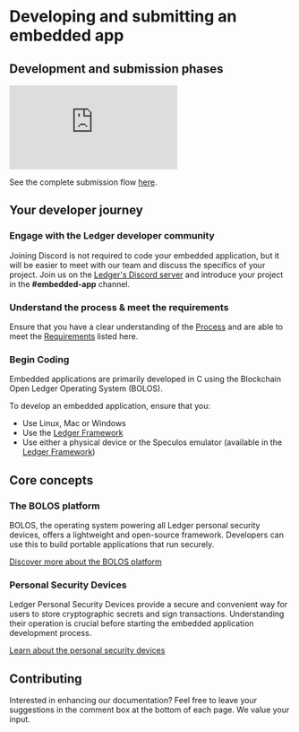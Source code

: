 
# Developing and submitting an embedded app

## Development and submission phases

<div style={{width: "100%"}} className="center">
  <div style={{position: "relative", paddingBottom: "56.25%", paddingTop: 0, height: 0}}>
    <iframe title="Live App Structure" frameBorder="0" style={{position: "absolute", top: 0, left: 0, width: "100%", height: "100%"}} src="https://view.genial.ly/65521d0b3f30120011106193" type="text/html" allowscriptaccess="always" allowFullScreen={true} scrolling="yes" allownetworking="all"></iframe> 
  </div> 
</div>


See the complete submission flow [here](./getting-started/release-flow).

## Your developer journey

### Engage with the Ledger developer community

Joining Discord is not required to code your embedded application, but it will be easier to meet with our team and discuss the specifics of your project. Join us on the [Ledger's Discord server](https://developers.ledger.com/discord/) and introduce your project in the **#embedded-app** channel.

### Understand the process & meet the requirements

Ensure that you have a clear understanding of the [Process](./getting-started/release-flow) and are able to meet the [Requirements](./submission/requirements) listed here.


### Begin Coding

Embedded applications are primarily developed in C using the Blockchain Open Ledger Operating System (BOLOS).

To develop an embedded application, ensure that you:
- Use Linux, Mac or Windows
- Use the [Ledger Framework](../device-app/quickstart/framework)
- Use either a physical device or the Speculos emulator (available in the [Ledger Framework](../device-app/quickstart/framework))


## Core concepts

### The BOLOS platform

BOLOS, the operating system powering all Ledger personal security devices, offers a lightweight and open-source framework. Developers can use this to build portable applications that run securely.

[Discover more about the BOLOS platform](./bolos)

### Personal Security Devices

Ledger Personal Security Devices provide a secure and convenient way for users to store cryptographic secrets and sign transactions. Understanding their operation is crucial before starting the embedded application development process.

[Learn about the personal security devices](./psd)


## Contributing

Interested in enhancing our documentation? Feel free to leave your suggestions in the comment box at the bottom of each page. We value your input.
